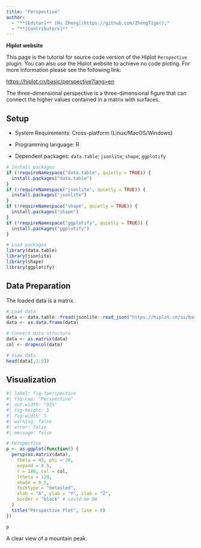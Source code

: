 ```yaml
---
title: "Perspective"
author:
  - "**[Editor]** [Hu Zheng](https://github.com/ZhengTiger);"
  - "**[Contributors]** "
---
```


::: callout-note
**Hiplot website**

This page is the tutorial for source code version of the Hiplot `Perspective` plugin. You can also use the Hiplot website to achieve no code ploting. For more information please see the following link:

<https://hiplot.cn/basic/perspective?lang=en>
:::

The three-dimensional perspective is a three-dimensional figure that can connect the higher values contained in a matrix with surfaces.

## Setup

-   System Requirements: Cross-platform (Linux/MacOS/Windows)

-   Programming language: R

-   Dependent packages: `data.table`; `jsonlite`; `shape`; `ggplotify`

```r
# Install packages
if (!requireNamespace("data.table", quietly = TRUE)) {
  install.packages("data.table")
}
if (!requireNamespace("jsonlite", quietly = TRUE)) {
  install.packages("jsonlite")
}
if (!requireNamespace("shape", quietly = TRUE)) {
  install.packages("shape")
}
if (!requireNamespace("ggplotify", quietly = TRUE)) {
  install.packages("ggplotify")
}

# Load packages
library(data.table)
library(jsonlite)
library(shape)
library(ggplotify)
```

## Data Preparation

The loaded data is a matrix.

```r
# Load data
data <- data.table::fread(jsonlite::read_json("https://hiplot.cn/ui/basic/perspective/data.json")$exampleData$textarea[[1]])
data <- as.data.frame(data)

# Convert data structure
data <- as.matrix(data)
col <- drapecol(data)

# View data
head(data[,1:5])
```

## Visualization

```r
#| label: fig-1perspective
#| fig-cap: "Perspective"
#| out.width: "95%"
#| fig-height: 5
#| fig-width: 5
#| warning: false
#| error: false
#| message: false

# Perspective
p <- as.ggplot(function() {
  persp(as.matrix(data),
    theta = 45, phi = 20,
    expand = 0.5,
    r = 180, col = col,
    ltheta = 120,
    shade = 0.5,
    ticktype = "detailed",
    xlab = "X", ylab = "Y", zlab = "Z",
    border = "black" # could be NA
  )
  title("Perspective Plot", line = 0)
})

p
```

A clear view of a mountain peak.



